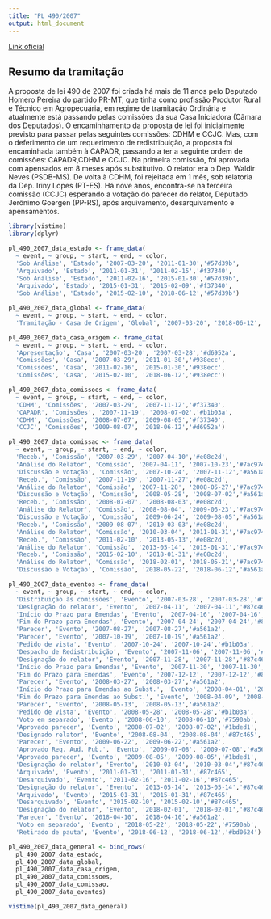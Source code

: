 ```yaml
---
title: "PL 490/2007"
output: html_document
---
```


[Link oficial](http://www.camara.gov.br/proposicoesWeb/fichadetramitacao?idProposicao=345311)

## Resumo da tramitação

A proposta de lei 490 de 2007 foi criada há mais de 11 anos pelo Deputado Homero Pereira do partido PR-MT, que tinha como profissão Produtor Rural e Técnico em Agropecuária, em regime de tramitação Ordinária e atualmente está passando pelas comissões da sua Casa Iniciadora (Câmara dos Deputados). O encaminhamento da proposta de lei foi inicialmente previsto para passar pelas seguintes comissões: CDHM e CCJC. Mas, com o deferimento de um requerimento de redistribuição, a proposta foi encaminhada também à CAPADR, passando a ter a seguinte ordem de comissões: CAPADR,CDHM e CCJC. Na primeira comissão, foi aprovada com apensados em 8 meses após substitutivo. O relator era o Dep. Waldir Neves (PSDB-MS). De volta à CDHM, foi rejeitada em 1 mês, sob relatoria da Dep. Iriny Lopes (PT-ES). Há nove anos, encontra-se na terceira comissão (CCJC) esperando a votação do parecer do relator, Deputado Jerônimo Goergen (PP-RS), após arquivamento, desarquivamento e apensamentos.

```r
library(vistime)
library(dplyr)

pl_490_2007_data_estado <- frame_data(
  ~ event, ~ group, ~ start, ~ end, ~ color,
  'Sob Análise', 'Estado', '2007-03-20', '2011-01-30','#57d39b',
  'Arquivado', 'Estado', '2011-01-31', '2011-02-15','#f37340',
  'Sob Análise', 'Estado', '2011-02-16', '2015-01-30','#57d39b',
  'Arquivado', 'Estado', '2015-01-31', '2015-02-09','#f37340',
  'Sob Análise', 'Estado', '2015-02-10', '2018-06-12','#57d39b')

pl_490_2007_data_global <- frame_data(
  ~ event, ~ group, ~ start, ~ end, ~ color,
  'Tramitação - Casa de Origem', 'Global', '2007-03-20', '2018-06-12','#87c465')

pl_490_2007_data_casa_origem <- frame_data(
  ~ event, ~ group, ~ start, ~ end, ~ color,
  'Apresentação', 'Casa', '2007-03-20', '2007-03-28','#d6952a',
  'Comissões', 'Casa', '2007-03-29', '2011-01-30','#938ecc',
  'Comissões', 'Casa', '2011-02-16', '2015-01-30','#938ecc',
  'Comissões', 'Casa', '2015-02-10', '2018-06-12','#938ecc')

pl_490_2007_data_comissoes <- frame_data(
  ~ event, ~ group, ~ start, ~ end, ~ color,
  'CDHM', 'Comissões', '2007-03-29', '2007-11-12','#f37340',
  'CAPADR', 'Comissões', '2007-11-19', '2008-07-02','#b1b03a',
  'CDHM', 'Comissões', '2008-07-07', '2009-08-05','#f37340',
  'CCJC', 'Comissões', '2009-08-07', '2018-06-12','#d6952a')

pl_490_2007_data_comissao <- frame_data(
  ~ event, ~ group, ~ start, ~ end, ~ color,
  'Receb.', 'Comissão', '2007-03-29', '2007-04-10','#e08c2d',
  'Análise do Relator', 'Comissão', '2007-04-11', '2007-10-23','#7ac974',
  'Discussão e Votação', 'Comissão', '2007-10-24', '2007-11-12','#a561a2',
  'Receb.', 'Comissão', '2007-11-19', '2007-11-27','#e08c2d',
  'Análise do Relator', 'Comissão', '2007-11-28', '2008-05-27','#7ac974',
  'Discussão e Votação', 'Comissão', '2008-05-28', '2008-07-02','#a561a2',
  'Receb.', 'Comissão', '2008-07-07', '2008-08-03','#e08c2d',
  'Análise do Relator', 'Comissão', '2008-08-04', '2009-06-23','#7ac974',
  'Discussão e Votação', 'Comissão', '2009-06-24', '2009-08-05','#a561a2',
  'Receb.', 'Comissão', '2009-08-07', '2010-03-03','#e08c2d',
  'Análise do Relator', 'Comissão', '2010-03-04', '2011-01-31','#7ac974',
  'Receb.', 'Comissão', '2011-02-10', '2013-05-13','#e08c2d',
  'Análise do Relator', 'Comissão', '2013-05-14', '2015-01-31','#7ac974',
  'Receb.', 'Comissão', '2015-02-10', '2018-01-31','#e08c2d',
  'Análise do Relator', 'Comissão', '2018-02-01', '2018-05-21','#7ac974',
  'Discussão e Votação', 'Comissão', '2018-05-22', '2018-06-12','#a561a2')

pl_490_2007_data_eventos <- frame_data(
  ~ event, ~ group, ~ start, ~ end, ~ color,
  'Distribuição às comissões', 'Evento', '2007-03-28', '2007-03-28','#f9929f',
  'Designação do relator', 'Evento', '2007-04-11', '2007-04-11','#87c465',
  'Início do Prazo para Emendas', 'Evento', '2007-04-16', '2007-04-16','#87c465',
  'Fim do Prazo para Emendas', 'Evento', '2007-04-24', '2007-04-24','#87c465',
  'Parecer', 'Evento', '2007-08-27', '2007-08-27','#a561a2',
  'Parecer', 'Evento', '2007-10-19', '2007-10-19','#a561a2',
  'Pedido de vista', 'Evento', '2007-10-24', '2007-10-24','#b1b03a',
  'Despacho de Redistribuição', 'Evento', '2007-11-06', '2007-11-06','#f9929f',
  'Designação do relator', 'Evento', '2007-11-28', '2007-11-28','#87c465',
  'Início do Prazo para Emendas', 'Evento', '2007-11-30', '2007-11-30','#87c465',
  'Fim do Prazo para Emendas', 'Evento', '2007-12-12', '2007-12-12','#87c465',
  'Parecer', 'Evento', '2008-03-27', '2008-03-27','#a561a2',
  'Início do Prazo para Emendas ao Subst.', 'Evento', '2008-04-01', '2008-04-01','#87c465',
  'Fim do Prazo para Emendas ao Subst.', 'Evento', '2008-04-09', '2008-04-09','#87c465',
  'Parecer', 'Evento', '2008-05-13', '2008-05-13','#a561a2',
  'Pedido de vista', 'Evento', '2008-05-28', '2008-05-28','#b1b03a',
  'Voto em separado', 'Evento', '2008-06-10', '2008-06-10','#7590ab',
  'Aprovado parecer', 'Evento', '2008-07-02', '2008-07-02','#1bded1',
  'Designado relator', 'Evento', '2008-08-04', '2008-08-04','#87c465',
  'Parecer', 'Evento', '2009-06-22', '2009-06-22','#a561a2',
  'Aprovado Req. Aud. Pub.', 'Evento', '2009-07-08', '2009-07-08','#a561a2',
  'Aprovado parecer', 'Evento', '2009-08-05', '2009-08-05','#1bded1',
  'Designação do relator', 'Evento', '2010-03-04', '2010-03-04','#87c465',
  'Arquivado', 'Evento', '2011-01-31', '2011-01-31','#87c465',
  'Desarquivado', 'Evento', '2011-02-16', '2011-02-16','#87c465',
  'Designação do relator', 'Evento', '2013-05-14', '2013-05-14','#87c465',
  'Arquivado', 'Evento', '2015-01-31', '2015-01-31','#87c465',
  'Desarquivado', 'Evento', '2015-02-10', '2015-02-10','#87c465',
  'Designação do relator', 'Evento', '2018-02-01', '2018-02-01','#87c465',
  'Parecer', 'Evento', '2018-04-10', '2018-04-10','#a561a2',
  'Voto em separado', 'Evento', '2018-05-22', '2018-05-22','#7590ab',
  'Retirado de pauta', 'Evento', '2018-06-12', '2018-06-12','#bd0624')

pl_490_2007_data_general <- bind_rows(
  pl_490_2007_data_estado,
  pl_490_2007_data_global,
  pl_490_2007_data_casa_origem,
  pl_490_2007_data_comissoes,
  pl_490_2007_data_comissao,
  pl_490_2007_data_eventos)

vistime(pl_490_2007_data_general)
```
